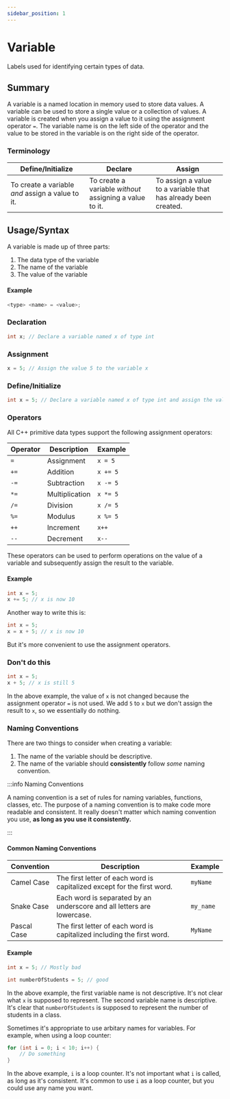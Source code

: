 ```yaml
---
sidebar_position: 1
---
```


# Variable

Labels used for identifying certain types of data.

## Summary

A variable is a named location in memory used to store data values. A variable can be used to store a single value or a collection of values. A variable is created when you assign a value to it using the assignment operator `=`. The variable name is on the left side of the operator and the value to be stored in the variable is on the right side of the operator.

### Terminology

| Define/Initialize                                | Declare                                                 | Assign                                                         |
| ------------------------------------------------ | ------------------------------------------------------- | -------------------------------------------------------------- |
| To create a variable _and_ assign a value to it. | To create a variable _without_ assigning a value to it. | To assign a value to a variable that has already been created. |

## Usage/Syntax

A variable is made up of three parts:

1. The data type of the variable
2. The name of the variable
3. The value of the variable

#### Example

```cpp
<type> <name> = <value>;
```

### Declaration

```cpp
int x; // Declare a variable named x of type int
```

### Assignment

```cpp
x = 5; // Assign the value 5 to the variable x
```

### Define/Initialize

```cpp
int x = 5; // Declare a variable named x of type int and assign the value 5 to it
```

### Operators

All C++ primitive data types support the following assignment operators:

| Operator | Description    | Example  |
| -------- | -------------- | -------- |
| `=`      | Assignment     | `x = 5`  |
| `+=`     | Addition       | `x += 5` |
| `-=`     | Subtraction    | `x -= 5` |
| `*=`     | Multiplication | `x *= 5` |
| `/=`     | Division       | `x /= 5` |
| `%=`     | Modulus        | `x %= 5` |
| `++`     | Increment      | `x++`    |
| `--`     | Decrement      | `x--`    |

These operators can be used to perform operations on the value of a variable and subsequently assign the result to the variable.

#### Example

```cpp
int x = 5;
x += 5; // x is now 10
```

Another way to write this is:

```cpp
int x = 5;
x = x + 5; // x is now 10
```

But it's more convenient to use the assignment operators.

### Don't do this

```cpp
int x = 5;
x + 5; // x is still 5
```

In the above example, the value of `x` is not changed because the assignment operator `=` is not used. We add `5` to `x` but we don't assign the result to `x`, so we essentially do nothing.

### Naming Conventions

There are two things to consider when creating a variable:

1. The name of the variable should be descriptive.
2. The name of the variable should **consistently** follow _some_ naming convention.

:::info Naming Conventions

A naming convention is a set of rules for naming variables, functions, classes, etc. The purpose of a naming convention is to make code more readable and consistent. It really doesn't matter which naming convention you use, **as long as you use it consistently.**

:::

#### Common Naming Conventions

| Convention  | Description                                                             | Example   |
| ----------- | ----------------------------------------------------------------------- | --------- |
| Camel Case  | The first letter of each word is capitalized except for the first word. | `myName`  |
| Snake Case  | Each word is separated by an underscore and all letters are lowercase.  | `my_name` |
| Pascal Case | The first letter of each word is capitalized including the first word.  | `MyName`  |

#### Example

```cpp
int x = 5; // Mostly bad

int numberOfStudents = 5; // good
```

In the above example, the first variable name is not descriptive. It's not clear what `x` is supposed to represent. The second variable name is descriptive. It's clear that `numberOfStudents` is supposed to represent the number of students in a class.

Sometimes it's appropriate to use arbitary names for variables. For example, when using a loop counter:

```cpp
for (int i = 0; i < 10; i++) {
    // Do something
}
```

In the above example, `i` is a loop counter. It's not important what `i` is called, as long as it's consistent. It's common to use `i` as a loop counter, but you could use any name you want.
